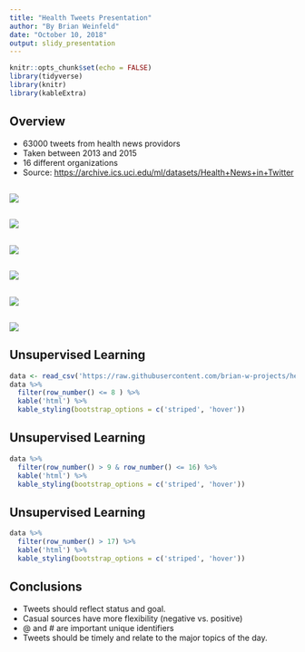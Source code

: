 ```yaml
---
title: "Health Tweets Presentation"
author: "By Brian Weinfeld"
date: "October 10, 2018"
output: slidy_presentation
---
```

```r
knitr::opts_chunk$set(echo = FALSE)
library(tidyverse)
library(knitr)
library(kableExtra)
```

## Overview

- 63000 tweets from health news providors
- Taken between 2013 and 2015
- 16 different organizations
- Source: <a href='https://archive.ics.uci.edu/ml/datasets/Health+News+in+Twitter'>https://archive.ics.uci.edu/ml/datasets/Health+News+in+Twitter</a>

##

<img src='https://raw.githubusercontent.com/brian-w-projects/health_tweets/master/plots/attributes.png'/>

## 

<img src='https://raw.githubusercontent.com/brian-w-projects/health_tweets/master/plots/tfidf.png'/>

##

<img src='https://raw.githubusercontent.com/brian-w-projects/health_tweets/master/plots/tfidf_all.png'/>

##

<img src='https://raw.githubusercontent.com/brian-w-projects/health_tweets/master/plots/sentiments.png'/>

##

<img src='https://raw.githubusercontent.com/brian-w-projects/health_tweets/master/plots/emotions.png'/>

##

<img src='https://raw.githubusercontent.com/brian-w-projects/health_tweets/master/plots/emotions_facet.png'/>

## Unsupervised Learning

```r
data <- read_csv('https://raw.githubusercontent.com/brian-w-projects/health_tweets/master/output.csv')
data %>%
  filter(row_number() <= 8 ) %>%
  kable('html') %>% 
  kable_styling(bootstrap_options = c('striped', 'hover'))
```

## Unsupervised Learning

```r
data %>%
  filter(row_number() > 9 & row_number() <= 16) %>%
  kable('html') %>% 
  kable_styling(bootstrap_options = c('striped', 'hover'))
```

## Unsupervised Learning

```r
data %>%
  filter(row_number() > 17) %>%
  kable('html') %>% 
  kable_styling(bootstrap_options = c('striped', 'hover'))
```

## Conclusions

* Tweets should reflect status and goal. 
* Casual sources have more flexibility (negative vs. positive)
* @ and # are important unique identifiers
* Tweets should be timely and relate to the major topics of the day.

<style>
img{
  max-width: 100%;
  max-height: 100%;
  height: auto;
}
</style>




